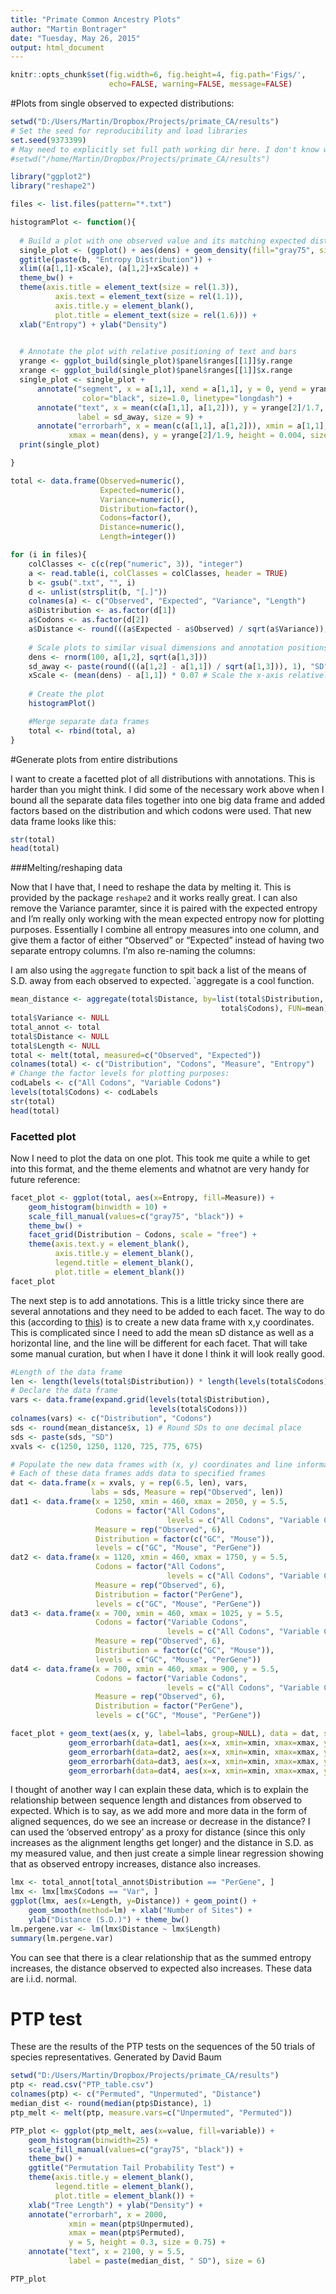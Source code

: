 ---
title: "Primate Common Ancestry Plots"
author: "Martin Bontrager"
date: "Tuesday, May 26, 2015"
output: html_document
---

```{r global_options, include=FALSE}
knitr::opts_chunk$set(fig.width=6, fig.height=4, fig.path='Figs/',
                      echo=FALSE, warning=FALSE, message=FALSE)
```

#Plots from single observed to expected distributions:
```{r single_plots}
setwd("D:/Users/Martin/Dropbox/Projects/primate_CA/results")
# Set the seed for reproducibility and load libraries
set.seed(9373399)
# May need to explicitly set full path working dir here. I don't know why
#setwd("/home/Martin/Dropbox/Projects/primate_CA/results")

library("ggplot2")
library("reshape2")

files <- list.files(pattern="*.txt")

histogramPlot <- function(){
    
  # Build a plot with one observed value and its matching expected distribution    
  single_plot <- (ggplot() + aes(dens) + geom_density(fill="gray75", size=0.7))+
  ggtitle(paste(b, "Entropy Distribution")) +
  xlim((a[1,1]-xScale), (a[1,2]+xScale)) +
  theme_bw() +
  theme(axis.title = element_text(size = rel(1.3)),
          axis.text = element_text(size = rel(1.1)),
          axis.title.y = element_blank(),
          plot.title = element_text(size = rel(1.6))) +
  xlab("Entropy") + ylab("Density")

  
  # Annotate the plot with relative positioning of text and bars
  yrange <- ggplot_build(single_plot)$panel$ranges[[1]]$y.range
  xrange <- ggplot_build(single_plot)$panel$ranges[[1]]$x.range
  single_plot <- single_plot +   
      annotate("segment", x = a[1,1], xend = a[1,1], y = 0, yend = yrange[2]/2.1, 
                color="black", size=1.0, linetype="longdash") +
      annotate("text", x = mean(c(a[1,1], a[1,2])), y = yrange[2]/1.7, 
               label = sd_away, size = 9) + 
      annotate("errorbarh", x = mean(c(a[1,1], a[1,2])), xmin = a[1,1], 
             xmax = mean(dens), y = yrange[2]/1.9, height = 0.004, size = 0.75)
  print(single_plot)

}

total <- data.frame(Observed=numeric(), 
                    Expected=numeric(), 
                    Variance=numeric(), 
                    Distribution=factor(),
                    Codons=factor(),
                    Distance=numeric(),
                    Length=integer())

for (i in files){
    colClasses <- c(c(rep("numeric", 3)), "integer")
    a <- read.table(i, colClasses = colClasses, header = TRUE)
    b <- gsub(".txt", "", i)
    d <- unlist(strsplit(b, "[.]"))
    colnames(a) <- c("Observed", "Expected", "Variance", "Length")
    a$Distribution <- as.factor(d[1])
    a$Codons <- as.factor(d[2])
    a$Distance <- round(((a$Expected - a$Observed) / sqrt(a$Variance)), 1)
    
    # Scale plots to similar visual dimensions and annotation positions
    dens <- rnorm(100, a[1,2], sqrt(a[1,3]))
    sd_away <- paste(round(((a[1,2] - a[1,1]) / sqrt(a[1,3])), 1), "SD")
    xScale <- (mean(dens) - a[1,1]) * 0.07 # Scale the x-axis relatively
    
    # Create the plot
    histogramPlot()

    #Merge separate data frames
    total <- rbind(total, a)
}
```

#Generate plots from entire distributions

I want to create a facetted plot of all distributions with annotations. This is harder than you might think. I did some of the necessary work above when I bound all the separate data files together into one big data frame and added factors based on the distribution and which codons were used. That new data frame looks like this:
```{r total_frame}
str(total)
head(total)
```

###Melting/reshaping data

Now that I have that, I need to reshape the data by melting it. This is provided by the package `reshape2` and it works really great. I can also remove the Variance paramter, since it is paired with the expected entropy and I'm really only working with the mean expected entropy now for plotting purposes. Essentially I combine all entropy measures into one column, and give them a factor of either "Observed" or "Expected" instead of having two separate entropy columns. I'm also re-naming the columns:

I am also using the `aggregate` function to spit back a list of the means of S.D. away from each observed to expected. `aggregate is a cool function. 

```{r melt, echo=TRUE}
mean_distance <- aggregate(total$Distance, by=list(total$Distribution, 
                                               total$Codons), FUN=mean)
total$Variance <- NULL
total_annot <- total
total$Distance <- NULL
total$Length <- NULL
total <- melt(total, measured=c("Observed", "Expected"))
colnames(total) <- c("Distribution", "Codons", "Measure", "Entropy")
# Change the factor levels for plotting purposes:
codLabels <- c("All Codons", "Variable Codons")
levels(total$Codons) <- codLabels
str(total)
head(total)
```

### Facetted plot
Now I need to plot the data on one plot. This took me quite a while to get into this format, and the theme elements and whatnot are very handy for future reference:
```{r facet_plot1, echo=TRUE, fig.width=6, fig.height=4}
facet_plot <- ggplot(total, aes(x=Entropy, fill=Measure)) +
    geom_histogram(binwidth = 10) +
    scale_fill_manual(values=c("gray75", "black")) +
    theme_bw() +
    facet_grid(Distribution ~ Codons, scale = "free") +
    theme(axis.text.y = element_blank(),
          axis.title.y = element_blank(),
          legend.title = element_blank(),
          plot.title = element_blank())
facet_plot
```

The next step is to add annotations. This is a little tricky since there are several annotations and they need to be added to each facet. The way to do this (according to [this](https://trinkerrstuff.wordpress.com/2012/09/01/add-text-annotations-to-ggplot2-faceted-plot/)) is to create a new data frame with x,y coordinates. This is complicated since I need to add the mean sD distance as well as a horizontal line, and the line will be different for each facet. That will take some manual curation, but when I have it done I think it will look really good. 
```{r facet_data, fig.width=6, fig.height=4}
#Length of the data frame
len <- length(levels(total$Distribution)) * length(levels(total$Codons))
# Declare the data frame
vars <- data.frame(expand.grid(levels(total$Distribution), 
                               levels(total$Codons)))
colnames(vars) <- c("Distribution", "Codons")
sds <- round(mean_distance$x, 1) # Round SDs to one decimal place
sds <- paste(sds, "SD")
xvals <- c(1250, 1250, 1120, 725, 775, 675)

# Populate the new data frames with (x, y) coordinates and line information.
# Each of these data frames adds data to specified frames
dat <- data.frame(x = xvals, y = rep(6.5, len), vars, 
                  labs = sds, Measure = rep("Observed", len))
dat1 <- data.frame(x = 1250, xmin = 460, xmax = 2050, y = 5.5, 
                   Codons = factor("All Codons", 
                                   levels = c("All Codons", "Variable Codons")), 
                   Measure = rep("Observed", 6), 
                   Distribution = factor(c("GC", "Mouse")), 
                   levels = c("GC", "Mouse", "PerGene"))
dat2 <- data.frame(x = 1120, xmin = 460, xmax = 1750, y = 5.5, 
                   Codons = factor("All Codons", 
                                   levels = c("All Codons", "Variable Codons")), 
                   Measure = rep("Observed", 6), 
                   Distribution = factor("PerGene"), 
                   levels = c("GC", "Mouse", "PerGene"))
dat3 <- data.frame(x = 700, xmin = 460, xmax = 1025, y = 5.5, 
                   Codons = factor("Variable Codons", 
                                   levels = c("All Codons", "Variable Codons")), 
                   Measure = rep("Observed", 6), 
                   Distribution = factor(c("GC", "Mouse")), 
                   levels = c("GC", "Mouse", "PerGene"))
dat4 <- data.frame(x = 700, xmin = 460, xmax = 900, y = 5.5, 
                   Codons = factor("Variable Codons", 
                                   levels = c("All Codons", "Variable Codons")), 
                   Measure = rep("Observed", 6), 
                   Distribution = factor("PerGene"), 
                   levels = c("GC", "Mouse", "PerGene"))

facet_plot + geom_text(aes(x, y, label=labs, group=NULL), data = dat, size=4) +
             geom_errorbarh(data=dat1, aes(x=x, xmin=xmin, xmax=xmax, y=y)) +
             geom_errorbarh(data=dat2, aes(x=x, xmin=xmin, xmax=xmax, y=y)) +
             geom_errorbarh(data=dat3, aes(x=x, xmin=xmin, xmax=xmax, y=y)) +
             geom_errorbarh(data=dat4, aes(x=x, xmin=xmin, xmax=xmax, y=y))

```

I thought of another way I can explain these data, which is to explain the relationship between sequence length and distances from observed to expected. Which is to say, as we add more and more data in the form of aligned sequences, do we see an increase or decrease in the distance? I can used the 'observed entropy' as a proxy for distance (since this only increases as the alignment lengths get longer) and the distance in S.D. as my measured value, and then just create a simple linear regression showing that as observed entropy increases, distance also increases.

```{r pergene_lm, fig.width=2.76, fig.height=(2.76*0.666)}
lmx <- total_annot[total_annot$Distribution == "PerGene", ]
lmx <- lmx[lmx$Codons == "Var", ]
ggplot(lmx, aes(x=Length, y=Distance)) + geom_point() + 
    geom_smooth(method=lm) + xlab("Number of Sites") + 
    ylab("Distance (S.D.)") + theme_bw()
lm.pergene.var <- lm(lmx$Distance ~ lmx$Length)
summary(lm.pergene.var)
```
You can see that there is a clear relationship that as the summed entropy increases, the distance observed to expected also increases. These data are i.i.d. normal.

# PTP test

These are the results of the PTP tests on the sequences of the 50 trials of species representatives. Generated by David Baum

```{r PTP}
setwd("D:/Users/Martin/Dropbox/Projects/primate_CA/results")
ptp <- read.csv("PTP_table.csv")
colnames(ptp) <- c("Permuted", "Unpermuted", "Distance")
median_dist <- round(median(ptp$Distance), 1)
ptp_melt <- melt(ptp, measure.vars=c("Unpermuted", "Permuted"))

PTP_plot <- ggplot(ptp_melt, aes(x=value, fill=variable)) +
    geom_histogram(binwidth=25) +
    scale_fill_manual(values=c("gray75", "black")) +
    theme_bw() +
    ggtitle("Permutation Tail Probability Test") +
    theme(axis.title.y = element_blank(),
          legend.title = element_blank(),
          plot.title = element_blank()) +
    xlab("Tree Length") + ylab("Density") + 
    annotate("errorbarh", x = 2000, 
             xmin = mean(ptp$Unpermuted), 
             xmax = mean(ptp$Permuted), 
             y = 5, height = 0.3, size = 0.75) +
    annotate("text", x = 2100, y = 5.5, 
             label = paste(median_dist, " SD"), size = 6)

PTP_plot
```

